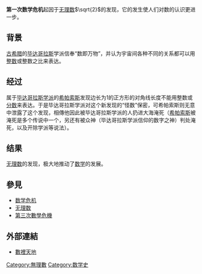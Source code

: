 {{expand|time=2011-02-17T13:40:13+00:00}}
{{unreferenced|time=2018-09-09T16:08:13+00:00}}
'''第一次数学危机'''起因于[[无理数|无理数]]<math>\sqrt{2}</math>的发现，它的发生使人们对数的认识更进一步。

== 背景 ==
[[古希腊|古希腊]]的[[毕达哥拉斯|毕达哥拉斯]]学派信奉“数即万物”，并认为宇宙间各种不同的关系都可以用[[整数|整数]]或整数之比来表达。<br />

== 经过 ==
属于[[毕达哥拉斯学派|毕达哥拉斯学派]]的[[希帕索斯|希帕索斯]]发现边长为1的正方形的对角线长度不能用整数或[[分数|分数]]来表达。于是毕达哥拉斯学派对这个新发现的“怪数”保密，可希帕索斯则无意中泄露了这个发现，相傳他因此被毕达哥拉斯学派的人扔进大海淹死（[[希帕索斯|希帕索斯]]被淹死是多个传说中一个，另还有被众神（毕达哥拉斯学派信仰的数字之神）判处淹死，以及开除学派等说法）。<br />

== 结果 ==
[[无理数|无理数]]的发现，极大地推动了[[数学|数学]]的发展。<br />

==參見==
*[[数学危机|数学危机]]
*[[无理数|无理数]]
*[[第三次數學危機|第三次數學危機]]

==外部連結==
*[http://www.mikekong.net/Maths/maths-frame.php 數裡天地] {{Wayback|url=http://www.mikekong.net/Maths/maths-frame.php |date=20110209162515 }}

[[Category:無理數|Category:無理數]]
[[Category:数学史|Category:数学史]]